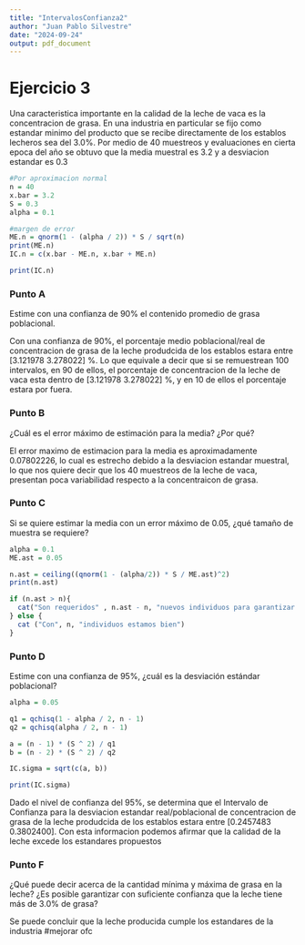 ```yaml
---
title: "IntervalosConfianza2"
author: "Juan Pablo Silvestre"
date: "2024-09-24"
output: pdf_document
---
```


# Ejercicio 3

Una caracteristica importante en la calidad de la leche de vaca es la concentracion de grasa. En una industria en particular se fijo como estandar minimo del producto que se recibe directamente de los establos lecheros sea del 3.0%. Por medio de 40 muestreos y evaluaciones en cierta epoca del año se obtuvo que la media muestral es 3.2 y a desviacion estandar es 0.3

```r

#Por aproximacion normal
n = 40
x.bar = 3.2
S = 0.3
alpha = 0.1

#margen de error
ME.n = qnorm(1 - (alpha / 2)) * S / sqrt(n)
print(ME.n)
IC.n = c(x.bar - ME.n, x.bar + ME.n)

print(IC.n)

```

### Punto A

Estime con una confianza de 90% el contenido promedio de grasa poblacional.

Con una confianza de 90%, el porcentaje medio poblacional/real de concentracion de grasa de la leche produdcida de los establos estara entre [3.121978 3.278022] %. Lo que equivale a decir que si se remuestrean 100 intervalos, en 90 de ellos, el porcentaje de concentracion de la leche de vaca esta dentro de [3.121978 3.278022] %, y en 10 de ellos el porcentaje estara por fuera.


### Punto B 

¿Cuál es el error máximo de estimación para la media? ¿Por qué?

El error maximo de estimacion para la media es aproximadamente 0.07802226, lo cual es estrecho debido a la desviacion estandar muestral, lo que nos quiere decir que los 40 muestreos de la leche de vaca, presentan poca variabilidad respecto a la concentraicon de grasa.



### Punto C

Si se quiere estimar la media con un error máximo de 0.05, ¿qué tamaño de muestra se requiere?


```r
alpha = 0.1
ME.ast = 0.05

n.ast = ceiling((qnorm(1 - (alpha/2)) * S / ME.ast)^2)
print(n.ast)

if (n.ast > n){
  cat("Son requeridos" , n.ast - n, "nuevos individuos para garantizar un margen de error de", ME.ast, "%")
} else {
  cat ("Con", n, "individuos estamos bien")
}

```

### Punto D

Estime con una confianza de 95%, ¿cuál es la desviación estándar poblacional?


```r
alpha = 0.05

q1 = qchisq(1 - alpha / 2, n - 1)
q2 = qchisq(alpha / 2, n - 1)

a = (n - 1) * (S ^ 2) / q1
b = (n - 2) * (S ^ 2) / q2

IC.sigma = sqrt(c(a, b))

print(IC.sigma)


```

Dado el nivel de confianza del 95%, se determina que el Intervalo de Confianza para la desviacion estandar real/poblacional de concentracion de grasa de la leche produdcida de los establos estara entre [0.2457483 0.3802400]. Con esta informacion podemos afirmar que la calidad de la leche excede los estandares propuestos


### Punto F

¿Qué puede decir acerca de la cantidad mínima y máxima de grasa en la leche? ¿Es posible garantizar con suficiente confianza que la leche tiene más de 3.0% de grasa?


Se puede concluir que la leche producida cumple los estandares de la industria #mejorar ofc


